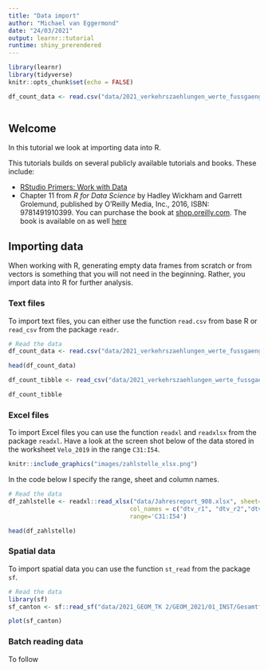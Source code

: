 ```yaml
---
title: "Data import"
author: "Michael van Eggermond"
date: "24/03/2021"
output: learnr::tutorial
runtime: shiny_prerendered
---
```


```r
library(learnr)
library(tidyverse)
knitr::opts_chunk$set(echo = FALSE)


```
```r

df_count_data <- read.csv("data/2021_verkehrszaehlungen_werte_fussgaenger_velo.csv", stringsAsFactors = FALSE)



```

## Welcome

In this tutorial we look at importing data into R.

This tutorials builds on several publicly available tutorials and books. These include:

* [RStudio Primers: Work with Data](https://rstudio.cloud/learn/primers/2)
* Chapter 11 from _R for Data Science_ by Hadley Wickham and Garrett Grolemund, published by O’Reilly Media, Inc., 2016, ISBN: 9781491910399. You can purchase the book at [shop.oreilly.com](http://shop.oreilly.com/product/0636920034407.do). The book is available on as well [here](https://r4ds.had.co.nz/introduction.html)

## Importing data

When working with R, generating empty data frames from scratch or from vectors is something that you will not need in the beginning. Rather, you import data into R for further analysis. 

### Text files

To import text files, you can either use the function `read.csv` from base R or `read_csv` from the package `readr`. 


```r
# Read the data
df_count_data <- read.csv("data/2021_verkehrszaehlungen_werte_fussgaenger_velo.csv", stringsAsFactors = FALSE)

head(df_count_data)

df_count_tibble <- read_csv("data/2021_verkehrszaehlungen_werte_fussgaenger_velo.csv")

df_count_tibble

```

### Excel files

To import Excel files you can use the function `readxl` and `readxlsx` from the package `readxl`. Have a look at the screen shot below of the data stored in the worksheet `Velo_2019` in the range  `C31:I54`. 

```r

knitr::include_graphics("images/zahlstelle_xlsx.png")

```

In the code below I specify the range, sheet and column names. 

```r
# Read the data
df_zahlstelle <- readxl::read_xlsx("data/Jahresreport_908.xlsx", sheet='Velo 2019', 
                                  col_names = c("dtv_r1", "dtv_r2","dtv_total","dtv_anteil","dwv_r1", "dwv_r2","dwv_total"),
                                  range='C31:I54')

head(df_zahlstelle)

```

### Spatial data

To import spatial data you can use the function `st_read` from the package `sf`.



```r
# Read the data
library(sf)
sf_canton <- sf::read_sf("data/2021_GEOM_TK 2/GEOM_2021/01_INST/Gesamtfl„che_gf/K4_kant19970101_gf/K4kant19970101gf_ch2007Poly.shp")

plot(sf_canton)

```

### Batch reading data

To follow


